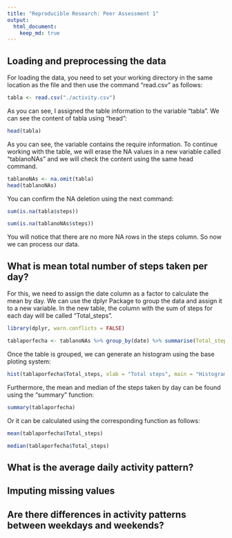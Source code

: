 ```yaml
---
title: "Reproducible Research: Peer Assessment 1"
output: 
  html_document:
    keep_md: true
---
```



## Loading and preprocessing the data
For loading the data, you need to set your working directory in the same location as the file and then use the command "read.csv" as follows:

```r
tabla <- read.csv("./activity.csv")
```

As you can see, I assigned the table information to the variable "tabla". We can see the content of tabla using "head":

```r
head(tabla)
```

As you can see, the variable contains the require information. To continue working with the table, we will erase the NA values in a new variable called "tablanoNAs" and we will check the content using the same head command.

```r
tablanoNAs <- na.omit(tabla)
head(tablanoNAs)
```

You can confirm the NA deletion using the next command:

```r
sum(is.na(tabla$steps))

sum(is.na(tablanoNAs$steps))
```

You will notice that there are no more NA rows in the steps column. So now we can process our data.

## What is mean total number of steps taken per day?

For this, we need to assign the date column as a factor to calculate the mean by day. We can use the dplyr Package to group the data and assign it to a new variable. In the new table, the column with the sum of steps for each day will be called "Total_steps".

```r
library(dplyr, warn.conflicts = FALSE)

tablaporfecha <- tablanoNAs %>% group_by(date) %>% summarise(Total_steps = sum(steps))
```

Once the table is grouped, we can generate an histogram using the base ploting system:

```r
hist(tablaporfecha$Total_steps, xlab = "Total steps", main = "Histogram of the total number of steps taken each day")
```

Furthermore, the mean and median of the steps taken by day can be found using the "summary" function:

```r
summary(tablaporfecha)
```

Or it can be calculated using the corresponding function as follows:

```r
mean(tablaporfecha$Total_steps)

median(tablaporfecha$Total_steps)
```

## What is the average daily activity pattern?



## Imputing missing values



## Are there differences in activity patterns between weekdays and weekends?
